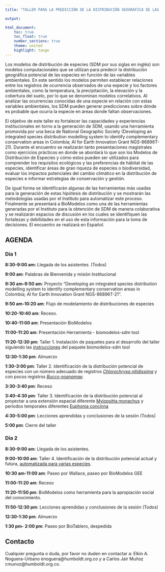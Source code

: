 ---
title: "TALLER PARA LA PREDICCIÓN DE LA DISTRIBUCIÓN GEOGRÁFICA DE LAS ESPECIES COMO HERRAMIENTA PARA LA TOMA DE DECISIONES"

output:

html_document:
    toc: true
    toc_float: true
    number_sections: true
    theme: united
    highlight: tango
---

Los modelos de distribución de especies (SDM por sus siglas en inglés) son modelos computacionales que se utilizan para predecir la distribución geográfica potencial de las especies en función de las variables ambientales. En este sentido los  modelos permiten establecer relaciones entre los registros de ocurrencia observados de una especie y los factores ambientales, como la temperatura, la precipitación, la elevación y la cobertura del suelo, por lo que se denominan modelos correlativos. Al analizar las ocurrencias conocidas de una especie en relación con estas variables ambientales, los SDM pueden generar predicciones sobre dónde es probable que ocurra la especie en áreas donde faltan observaciones.

El objetivo de este taller es fortalecer las capacidades y experiencias institucionales en torno a la generación de SDM, usando una herramienta promovida por una beca de National Geographic Society (Developing an integrated species distribution modelling system to identify complementary conservation areas in Colombia; AI for Earth Innovation Grant NGS-86896T-21). Durante el encuentro se realizarán tanto presentaciones magistrales como ejercicios prácticos en donde se abordará lo que son los Modelos de Distribución de Especies y cómo estos pueden ser utilizados para comprender los requisitos ecológicos y las preferencias de hábitat de las especies, identificar áreas de gran riqueza de especies o biodiversidad, evaluar los impactos potenciales del cambio climático en la distribución de especies e informar estrategias de conservación y gestión. 

De igual forma se identificarán algunas de las herramientas más  usadas para la generación de estas hipótesis de distribución y se mostrarán las metodologías usadas por el Instituto para automatizar este proceso. Finalmente se presentará a BioModelos como una de las herramientas generadas por el Instituto para la obtención de SDM de manera colaborativa y se realizarán espacios de discusión en los cuales se identifiquen las fortalezas y debilidades en el uso de esta información para la toma de decisiones.
El encuentro se realizará en Español. 


## AGENDA 

### Día 1 

**8:30-9:00 am:** Llegada de los asistentes. (Todos)

**9:00 am**: Palabras de Bienvenida y misión Institucional

**9:30 am-9:50 am**: Proyecto “Developing an integrated species distribution modelling system to identify complementary conservation areas in Colombia; AI for Earth Innovation Grant NGS-86896T-21”.

**9:50 am-10:20 am**: Flujo de modelamiento de distribuciones de especies

**10:20-10:40 am**: Receso.

**10:40-11:00 am**: Presentación BioModelos

**11:00-11:20 am**: Presentación Herramienta - biomodelos-sdm tool

**11:20-12:30 pm**: Taller 1. Instalación de paquetes para el desarrollo del taller siguiendo las [instrucciones](setup.html) del paquete biomodelos-sdm tool

**12:30-1:30 pm**: Almuerzo

**1:30-3:00 pm**: Taller 2. Identificación de la distribución potencial de especies con un número adecuado de registros [*Chlorochrysa nitidissima*](working-example-1.html) y con pocos registros [*Bucco noanamae*](working-example-2.html).

**3:30-3:40 pm**: Receso

**3:40-4:30 pm**: Taller 3. Identificación de la distribución potencial al proyectar a una extensión espacial diferente [Myiopsitta monachus](working-example-3.html) y periodos temporales diferentes [Euphonia concinna](working-example-4.html)

**4:30-5:00 pm**: Lecciones aprendidas y conclusiones de la sesión (Todos)

**5:00 pm**: Cierre del taller


### Día 2


**8:30-9:00 am**: Llegada de los asistentes.

**9:00-10:00 am**: Taller 4. Identificación de la distribución potencial actual y futura, [automatizada para varias especies](working-example-5.html).

**10:30 am-11:00 am**: Paseo por Wallace, paseo por BioModelos GEE

**11:00-11:20 am**: Receso

**11:20-11:50 pm**: BioModelos como herramienta para la apropiación social del conocimiento. 

**11:50-12:30 pm**: Lecciones aprendidas y conclusiones de la sesión (Todos)

**12:30-1:30 pm**: Almuerzo

**1:30 pm- 2:00 pm**: Paseo por BioTablero, despedida


## Contacto  
 
Cualquier pregunta o duda, por favor no duden en contactar a: Elkin A. Noguera-Urbano enoguera@humboldt.org.co y a Carlos Jair Muñoz cmunoz@humboldt.org.co.


